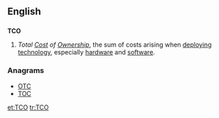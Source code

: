 ==English==
{{wikipedia}}

==={{initialism}}===
'''TCO'''

# ''Total [[cost|Cost]] of [[ownership|Ownership]]'', the sum of costs arising when [[deploy]]ing [[technology]], especially [[hardware]] and [[software]].

===Anagrams===
* [[OTC]]
* [[TOC]]

[[et:TCO]]
[[tr:TCO]]